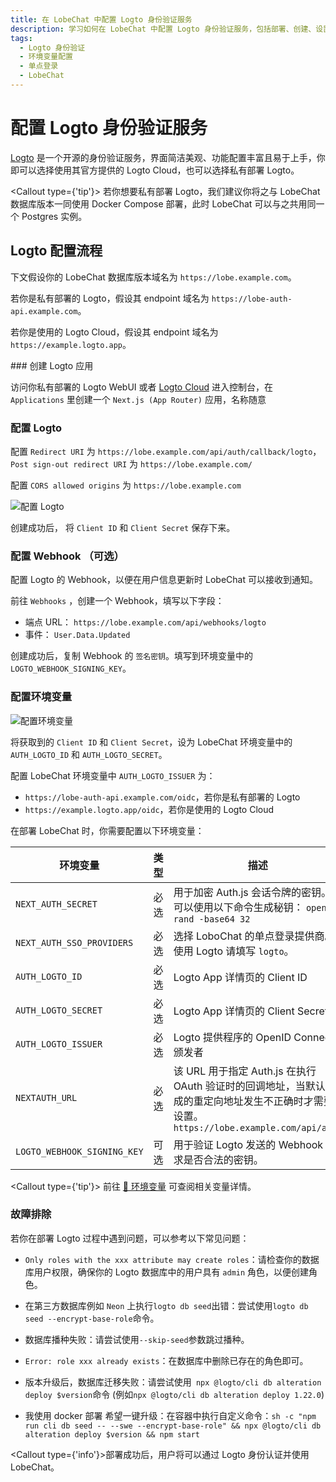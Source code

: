 ```yaml
---
title: 在 LobeChat 中配置 Logto 身份验证服务
description: 学习如何在 LobeChat 中配置 Logto 身份验证服务，包括部署、创建、设置权限和环境变量。
tags:
  - Logto 身份验证
  - 环境变量配置
  - 单点登录
  - LobeChat
---
```


# 配置 Logto 身份验证服务

[Logto](https://github.com/logto-io/logto) 是一个开源的身份验证服务，界面简洁美观、功能配置丰富且易于上手，你即可以选择使用其官方提供的 Logto Cloud，也可以选择私有部署 Logto。

<Callout type={'tip'}>
  若你想要私有部署 Logto，我们建议你将之与 LobeChat 数据库版本一同使用 Docker Compose 部署，此时
  LobeChat 可以与之共用同一个 Postgres 实例。
</Callout>

## Logto 配置流程

下文假设你的 LobeChat 数据库版本域名为 `https://lobe.example.com`。

若你是私有部署的 Logto，假设其 endpoint 域名为 `https://lobe-auth-api.example.com`。

若你是使用的 Logto Cloud，假设其 endpoint 域名为 `https://example.logto.app`。

<Steps>
  ### 创建 Logto 应用

  访问你私有部署的 Logto WebUI 或者 [Logto Cloud](http://cloud.logto.io/) 进入控制台，在 `Applications` 里创建一个 `Next.js (App Router)` 应用，名称随意

  ### 配置 Logto

  配置 `Redirect URI` 为 `https://lobe.example.com/api/auth/callback/logto`，`Post sign-out redirect URI` 为 `https://lobe.example.com/`

  配置 `CORS allowed origins` 为 `https://lobe.example.com`

  <Image alt="配置 Logto" inStep src="https://github.com/user-attachments/assets/5b816379-c07b-40ea-bde4-df16e2e4e523" />

  创建成功后， 将 `Client ID` 和 `Client Secret` 保存下来。

  ### 配置 Webhook （可选）

  配置 Logto 的 Webhook，以便在用户信息更新时 LobeChat 可以接收到通知。

  前往 `Webhooks` ，创建一个 Webhook，填写以下字段：

  - 端点 URL： `https://lobe.example.com/api/webhooks/logto`
  - 事件： `User.Data.Updated`

  创建成功后，复制 Webhook 的 `签名密钥`。填写到环境变量中的 `LOGTO_WEBHOOK_SIGNING_KEY`。

  ### 配置环境变量

  <Image alt="配置环境变量" inStep src="https://github.com/user-attachments/assets/15af6d94-af4f-4aa9-bbab-7a46e9f9e837" />

  将获取到的 `Client ID` 和 `Client Secret`，设为 LobeChat 环境变量中的 `AUTH_LOGTO_ID` 和 `AUTH_LOGTO_SECRET`。

  配置 LobeChat 环境变量中 `AUTH_LOGTO_ISSUER` 为：

  - `https://lobe-auth-api.example.com/oidc`，若你是私有部署的 Logto
  - `https://example.logto.app/oidc`，若你是使用的 Logto Cloud

  在部署 LobeChat 时，你需要配置以下环境变量：

  | 环境变量                        | 类型 | 描述                                                                                               |
  | --------------------------- | -- | ------------------------------------------------------------------------------------------------ |
  | `NEXT_AUTH_SECRET`          | 必选 | 用于加密 Auth.js 会话令牌的密钥。您可以使用以下命令生成秘钥： `openssl rand -base64 32`                                    |
  | `NEXT_AUTH_SSO_PROVIDERS`   | 必选 | 选择 LoboChat 的单点登录提供商。使用 Logto 请填写 `logto`。                                                       |
  | `AUTH_LOGTO_ID`             | 必选 | Logto App 详情页的 Client ID                                                                         |
  | `AUTH_LOGTO_SECRET`         | 必选 | Logto App 详情页的 Client Secret                                                                     |
  | `AUTH_LOGTO_ISSUER`         | 必选 | Logto 提供程序的 OpenID Connect 颁发者                                                                   |
  | `NEXTAUTH_URL`              | 必选 | 该 URL 用于指定 Auth.js 在执行 OAuth 验证时的回调地址，当默认生成的重定向地址发生不正确时才需要设置。`https://lobe.example.com/api/auth` |
  | `LOGTO_WEBHOOK_SIGNING_KEY` | 可选 | 用于验证 Logto 发送的 Webhook 请求是否合法的密钥。                                                                |

  <Callout type={'tip'}>
    前往 [📘 环境变量](/zh/docs/self-hosting/environment-variables/auth#logto) 可查阅相关变量详情。
  </Callout>
</Steps>

### 故障排除

若你在部署 Logto 过程中遇到问题，可以参考以下常见问题：

- `Only roles with the xxx attribute may create roles`：请检查你的数据库用户权限，确保你的 Logto 数据库中的用户具有 `admin` 角色，以便创建角色。

- 在第三方数据库例如 `Neon` 上执行`logto db seed`出错：尝试使用`logto db seed --encrypt-base-role`命令。

- 数据库播种失败：请尝试使用`--skip-seed`参数跳过播种。

- `Error: role xxx already exists`：在数据库中删除已存在的角色即可。

- 版本升级后，数据库迁移失败：请尝试使用` npx @logto/cli db alteration deploy $version`命令 (例如`npx @logto/cli db alteration deploy 1.22.0`)

- 我使用 docker 部署 希望一键升级：在容器中执行自定义命令：`sh -c "npm run cli db seed -- --swe --encrypt-base-role" && npx @logto/cli db alteration deploy $version && npm start`

<Callout type={'info'}>部署成功后，用户将可以通过 Logto 身份认证并使用 LobeChat。</Callout>
